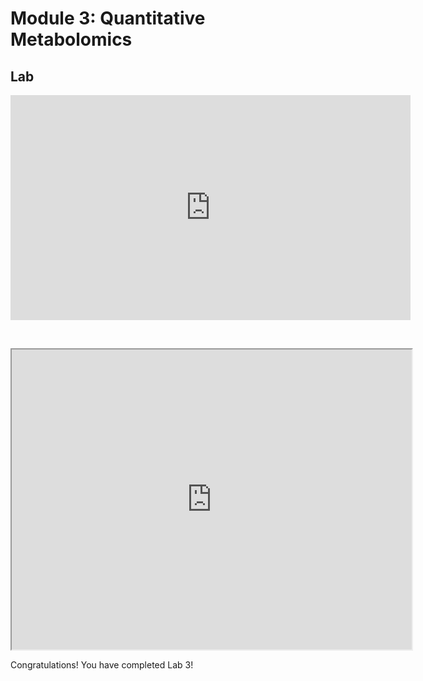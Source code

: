 # Module 3: Quantitative Metabolomics

## Lab

<iframe width="640" height="360" src="https://www.youtube.com/embed/35KOK0QkMSU?si=bvXx_RSznr4Q7Gqx" title="YouTube video player" frameborder="0" allow="accelerometer; autoplay; clipboard-write; encrypted-media; gyroscope; picture-in-picture; web-share" referrerpolicy="strict-origin-when-cross-origin" allowfullscreen></iframe>

<br>

<iframe src="https://drive.google.com/file/d/1tvXF8oKJGgoW9wogusZwA2szGbG6YpeK/preview" width="640" height="480" allow="autoplay"></iframe>

:::: {.callout type="green" title="Lab Completed!"}

Congratulations! You have completed Lab 3!

::::


